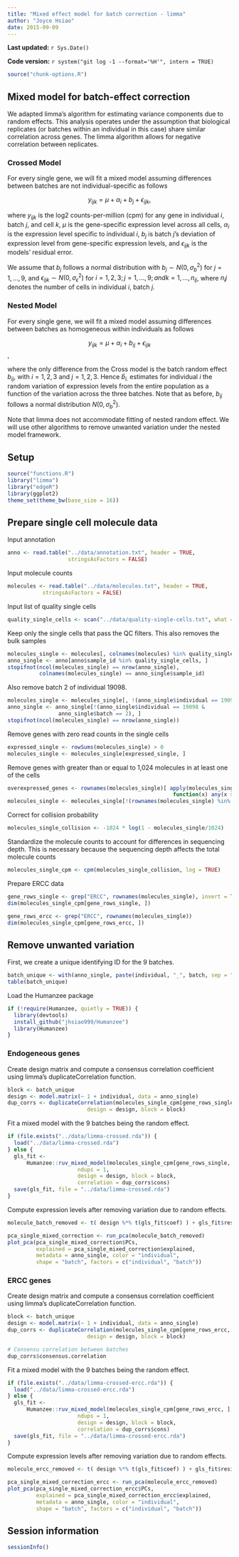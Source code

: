 ```yaml
---
title: "Mixed effect model for batch correction - limma"
author: "Joyce Hsiao"
date: 2015-09-09
---
```


**Last updated:** `r Sys.Date()`

**Code version:** `r system("git log -1 --format='%H'", intern = TRUE)`

```r
source("chunk-options.R")
```


## Mixed model for batch-effect correction

We adapted limma's algorithm for estimating variance components due to random effects. 
This analysis operates under the assumption that biological replicates (or batches within an individual in this case) share similar correlation across genes. The limma algorithm allows for negative correlation between replicates. 


### Crossed Model

For every single gene, we will fit a mixed model assuming
differences between batches are not individual-specific as follows

$$ y_{ijk} = \mu + \alpha_i + b_j + \epsilon_{ijk}, $$

where $y_{ijk}$ is the log2 counts-per-million (cpm) for any gene 
in individual $i$, batch $j$, and cell $k$, $\mu$ is the gene-specific
expression level across all cells, $\alpha_i$ is the expression level
specific to individual $i$, $b_j$ is batch $j$'s deviation of expression
level from gene-specific expression levels, and $\epsilon_{ijk}$ is 
the models' residual error. 

We assume that $b_j$ follows a normal distribution with $b_j \sim N(0, \sigma^2_b)$ for $j = 1, \dots, 9$, and $\epsilon_{ijk} \sim N(0, \sigma^2_\epsilon)$ for $i = 1, 2, 3; j = 1, \dots, 9; and k = 1, \dots, n_{ij}$, where $n_ij$ denotes the number of cells in individual $i$, batch $j$. 


### Nested Model

For every single gene, we will fit a mixed model assuming
differences between batches as homogeneous within individuals as follows

$$ y_{ijk} = \mu + \alpha_i + b_{ij} + \epsilon_{ijk} $$,

where the only difference from the Cross model is the batch random effect $b_{ij}$, with $i = 1, 2, 3$ and $j = 1, 2, 3$. Hence $\hat{b}_{i.}$ estimates for individual $i$ the random variation of expression levels from the entire population as a function of the variation across the three batches. Note that as before, $b_{ij}$ follows a normal distribution $N(0, \sigma^2_{b})$. 

Note that limma does not accommodate fitting of nested random effect. We will use other algorithms to remove unwanted variation under the nested model framework.



## Setup
```r
source("functions.R")
library("limma")
library("edgeR")
library(ggplot2)
theme_set(theme_bw(base_size = 16))
```


## Prepare single cell molecule data


Input annotation

```r
anno <- read.table("../data/annotation.txt", header = TRUE,
                   stringsAsFactors = FALSE)
```


Input molecule counts

```r
molecules <- read.table("../data/molecules.txt", header = TRUE,
           stringsAsFactors = FALSE)
```


Input list of quality single cells

```r
quality_single_cells <- scan("../data/quality-single-cells.txt", what = "character")
```


Keep only the single cells that pass the QC filters. This also removes the bulk samples

```r
molecules_single <- molecules[, colnames(molecules) %in% quality_single_cells]
anno_single <- anno[anno$sample_id %in% quality_single_cells, ]
stopifnot(ncol(molecules_single) == nrow(anno_single),
          colnames(molecules_single) == anno_single$sample_id)
```


Also remove batch 2 of individual 19098.

```r
molecules_single <- molecules_single[, !(anno_single$individual == 19098 & anno_single$batch == 2)]
anno_single <- anno_single[!(anno_single$individual == 19098 & 
                anno_single$batch == 2), ]
stopifnot(ncol(molecules_single) == nrow(anno_single))
```


Remove genes with zero read counts in the single cells
```r
expressed_single <- rowSums(molecules_single) > 0
molecules_single <- molecules_single[expressed_single, ]
```


Remove genes with greater than or equal to 1,024 molecules 
in at least one of the cells

```r
overexpressed_genes <- rownames(molecules_single)[ apply(molecules_single, 1, 
                                                    function(x) any(x >= 1024))]
molecules_single <- molecules_single[!(rownames(molecules_single) %in% overexpressed_genes), ]
```


Correct for collision probability

```r
molecules_single_collision <- -1024 * log(1 - molecules_single/1024)
```


Standardize the molecule counts to account for differences in sequencing
depth. This is necessary because the sequencing depth affects the total
molecule counts

```r
molecules_single_cpm <- cpm(molecules_single_collision, log = TRUE)
```


Prepare ERCC data
```r
gene_rows_single <- grep("ERCC", rownames(molecules_single), invert = TRUE)
dim(molecules_single_cpm[gene_rows_single, ])

gene_rows_ercc <- grep("ERCC", rownames(molecules_single))
dim(molecules_single_cpm[gene_rows_ercc, ])
```


## Remove unwanted variation 


First, we create a unique identifying ID for the 9 batches.

```r
batch_unique <- with(anno_single, paste(individual, "_", batch, sep = "") )
table(batch_unique)
```

Load the Humanzee package

```r
if (!require(Humanzee, quietly = TRUE)) {
  library(devtools)
  install_github("jhsiao999/Humanzee")
  library(Humanzee)
}
```


### Endogeneous genes

Create design matrix and compute a consensus correlation coefficient using
limma's duplicateCorrelation function.

```r
block <- batch_unique
design <- model.matrix(~ 1 + individual, data = anno_single)
dup_corrs <- duplicateCorrelation(molecules_single_cpm[gene_rows_single, ],
                         design = design, block = block)
```

Fit a mixed model with the 9 batches being the random effect.

```r
if (file.exists("../data/limma-crossed.rda")) {
  load("../data/limma-crossed.rda")
} else {
  gls_fit <-
      Humanzee::ruv_mixed_model(molecules_single_cpm[gene_rows_single, ],
                      ndups = 1,
                      design = design, block = block,
                      correlation = dup_corrs$cons)
  save(gls_fit, file = "../data/limma-crossed.rda")
}
```

Compute expression levels after removing variation due to random effects.

```r
molecule_batch_removed <- t( design %*% t(gls_fit$coef) ) + gls_fit$resid

pca_single_mixed_correction <- run_pca(molecule_batch_removed)
plot_pca(pca_single_mixed_correction$PCs, 
         explained = pca_single_mixed_correction$explained,
         metadata = anno_single, color = "individual",
         shape = "batch", factors = c("individual", "batch"))
```





### ERCC genes

Create design matrix and compute a consensus correlation coefficient using
limma's duplicateCorrelation function.

```r
block <- batch_unique
design <- model.matrix(~ 1 + individual, data = anno_single)
dup_corrs <- duplicateCorrelation(molecules_single_cpm[gene_rows_ercc, ],
                         design = design, block = block)

# Consensu correlation between batches
dup_corrs$consensus.correlation
```

Fit a mixed model with the 9 batches being the random effect.

```r
if (file.exists("../data/limma-crossed-ercc.rda")) {
  load("../data/limma-crossed-ercc.rda")
} else {
  gls_fit <-
      Humanzee::ruv_mixed_model(molecules_single_cpm[gene_rows_ercc, ],
                      ndups = 1,
                      design = design, block = block,
                      correlation = dup_corrs$cons)
  save(gls_fit, file = "../data/limma-crossed-ercc.rda")
}
```

Compute expression levels after removing variation due to random effects.

```r
molecule_ercc_removed <- t( design %*% t(gls_fit$coef) ) + gls_fit$resid

pca_single_mixed_correction_ercc <- run_pca(molecule_ercc_removed)
plot_pca(pca_single_mixed_correction_ercc$PCs, 
         explained = pca_single_mixed_correction_ercc$explained,
         metadata = anno_single, color = "individual",
         shape = "batch", factors = c("individual", "batch"))
```




## Session information

```r
sessionInfo()
```
